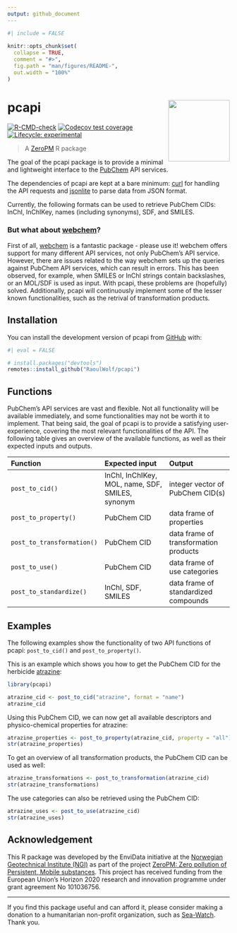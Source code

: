 ```yaml
---
output: github_document
---
```


<!-- README.md is generated from README.Rmd. Please edit that file -->

```r
#| include = FALSE
 
knitr::opts_chunk$set(
  collapse = TRUE,
  comment = "#>",
  fig.path = "man/figures/README-",
  out.width = "100%"
)
```

# pcapi <img src="man/figures/logo.svg" align="right" height="139" />

<!-- badges: start -->
[![R-CMD-check](https://github.com/RaoulWolf/pcapi/workflows/R-CMD-check/badge.svg)](https://github.com/RaoulWolf/pcapi/actions)
[![Codecov test coverage](https://codecov.io/gh/RaoulWolf/pcapi/branch/master/graph/badge.svg)](https://app.codecov.io/gh/RaoulWolf/pcapi?branch=master)
[![Lifecycle: experimental](https://img.shields.io/badge/lifecycle-experimental-orange.svg)](https://lifecycle.r-lib.org/articles/stages.html#experimental)
<!-- badges: end -->

> A [ZeroPM](https://zeropm.eu/) R package

The goal of the pcapi package is to provide a minimal and lightweight 
interface to the [PubChem](https://pubchem.ncbi.nlm.nih.gov/) API services. 

The dependencies of pcapi are kept at a bare minimum: 
[curl](https://cran.r-project.org/web/packages/curl/index.html) for handling 
the API requests and 
[jsonlite](https://cran.r-project.org/web/packages/jsonlite/index.html) to 
parse data from JSON format.

Currently, the following formats can be used to retrieve PubChem 
CIDs: InChI, InChIKey, names (including synonyms), SDF, and SMILES. 

### But what about [webchem](https://docs.ropensci.org/webchem/)?

First of all, [webchem](https://docs.ropensci.org/webchem/) is a fantastic 
package - please use it! webchem offers support for many different API 
services, not only PubChem's API service. However, there are issues related to 
the way webchem sets up the queries against PubChem API services, which can 
result in errors. This has been observed, for example, when SMILES or InChI 
strings contain backslashes, or an MOL/SDF is used as input. With pcapi, these 
problems are (hopefully) solved. Additionally, pcapi will continuously 
implement some of the lesser known functionalities, such as the retrival of 
transformation products. 

## Installation

You can install the development version of pcapi from 
[GitHub](https://github.com/) with:

```r
#| eval = FALSE

# install.packages("devtools")
remotes::install_github("RaoulWolf/pcapi")
```

## Functions

PubChem's API services are vast and flexible. Not all functionality will be 
available immediately, and some functionalities may not be worth it to 
implement. That being said, the goal of pcapi is to provide a satisfying 
user-experience, covering the most relevant functionalities of the API. The 
following table gives an overview of the available functions, as well as their 
expected inputs and outputs. 

| Function                   | Expected input                                   | Output                                |
|:-------------------------- |:------------------------------------------------ |:------------------------------------- |
| `post_to_cid()`            | InChI, InChIKey, MOL, name, SDF, SMILES, synonym | integer vector of PubChem CID(s)      |
| `post_to_property()`       | PubChem CID                                      | data frame of properties              |
| `post_to_transformation()` | PubChem CID                                      | data frame of transformation products |
| `post_to_use()`            | PubChem CID                                      | data frame of use categories          |
| `post_to_standardize()`    | InChI, SDF, SMILES                               | data frame of standardized compounds  |

## Examples

The following examples show the functionality of two API functions of
pcapi: `post_to_cid()` and `post_to_property()`.

This is an example which shows you how to get the PubChem CID for the herbicide 
[atrazine](https://en.wikipedia.org/wiki/Atrazine):

```r
library(pcapi)

atrazine_cid <- post_to_cid("atrazine", format = "name")
atrazine_cid
```

Using this PubChem CID, we can now get all available descriptors and 
physico-chemical properties for atrazine: 

```r
atrazine_properties <- post_to_property(atrazine_cid, property = "all")
str(atrazine_properties)
```

To get an overview of all transformation products, the PubChem CID can be used 
as well:

```r
atrazine_transformations <- post_to_transformation(atrazine_cid)
str(atrazine_transformations)
```

The use categories can also be retrieved using the PubChem CID:

```r
atrazine_uses <- post_to_use(atrazine_cid)
str(atrazine_uses)
```


## Acknowledgement

This R package was developed by the EnviData initiative at the 
[Norwegian Geotechnical Institute (NGI)](https://www.ngi.no/eng) as part of the 
project 
[ZeroPM: Zero pollution of Persistent, Mobile substances](https://zeropm.eu/). 
This project has received funding from the European Union's Horizon 2020 
research and innovation programme under grant agreement No 101036756.

---

If you find this package useful and can afford it, please consider making a 
donation to a humanitarian non-profit organization, such as 
[Sea-Watch](https://sea-watch.org/en/). Thank you. 
